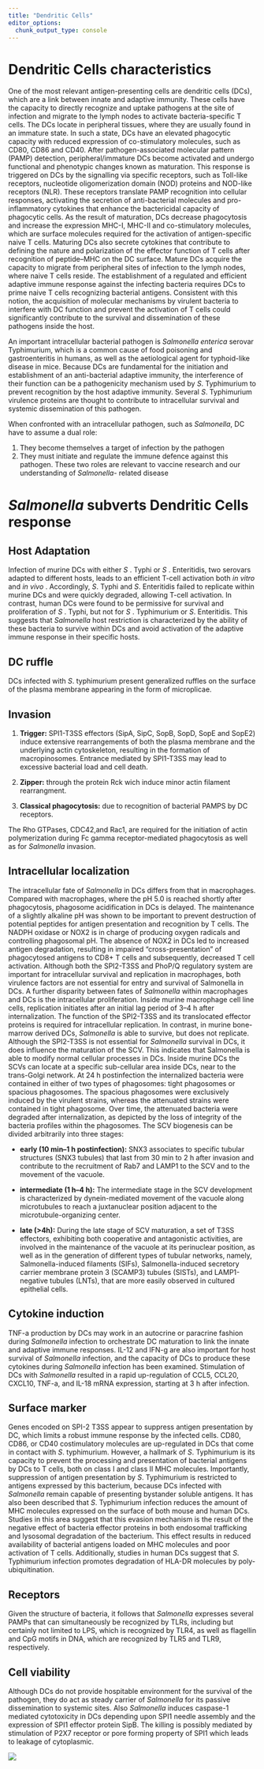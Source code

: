 ```yaml
---
title: "Dendritic Cells"
editor_options: 
  chunk_output_type: console
---
```


# Dendritic Cells characteristics

One of the most relevant antigen-presenting cells are dendritic cells (DCs), 
which are a link between innate and adaptive immunity. These cells have the capacity 
to directly recognize and uptake pathogens at the site of infection and migrate 
to the lymph nodes to activate bacteria-specific T cells. The DCs locate in 
peripheral tissues, where they are usually found in an immature state. 
In such a state, DCs have an elevated phagocytic capacity with reduced expression 
of co-stimulatory molecules, such as CD80, CD86 and CD40. After pathogen-associated 
molecular pattern (PAMP) detection, peripheral/immature DCs become activated and 
undergo functional and phenotypic changes known as maturation. This response is 
triggered on DCs by the signalling via specific receptors, such as Toll-like receptors, nucleotide oligomerization domain (NOD) proteins and NOD-like receptors (NLR). 
These receptors translate PAMP recognition into cellular responses, activating 
the secretion of anti-bacterial molecules and pro-inflammatory cytokines that 
enhance the bactericidal capacity of phagocytic cells. As the result of maturation, 
DCs decrease phagocytosis and increase the expression MHC-I, MHC-II and co-stimulatory molecules, which are surface molecules required for the activation of antigen-specific 
naive T cells. Maturing DCs also secrete cytokines that contribute to defining the 
nature and polarization of the effector function of T cells after recognition of 
peptide–MHC on the DC surface. Mature DCs acquire the capacity to migrate from 
peripheral sites of infection to the lymph nodes, where naive T cells reside. 
The establishment of a regulated and efficient adaptive immune response against 
the infecting bacteria requires DCs to prime naive T cells recognizing bacterial antigens. Consistent with this notion, the acquisition of molecular mechanisms by virulent
bacteria to interfere with DC function and prevent the activation of T cells could 
significantly contribute to the survival and dissemination of these pathogens
inside the host.


An important intracellular bacterial pathogen is *Salmonella enterica* serovar Typhimurium, which is a common cause of food poisoning and gastroenteritis in humans, 
as well as the aetiological agent for typhoid-like disease in mice.
Because DCs are fundamental for the initiation and establishment of an 
anti-bacterial adaptive immunity, the interference of their function can be a 
pathogenicity mechanism used by *S*. Typhimurium to prevent recognition by the 
host adaptive immunity. Several *S*. Typhimurium virulence proteins are thought 
to contribute to intracellular survival and systemic dissemination of this pathogen. 

When confronted with an intracellular pathogen, such as *Salmonella*, DC have 
to assume a dual role: 

1) They become themselves a target of infection by the pathogen
2) They must initiate and regulate the immune defence against this pathogen. 
These two roles are relevant to vaccine research and our understanding of 
*Salmonella*- related disease


# *Salmonella* subverts Dendritic Cells response

## Host Adaptation

Infection of murine DCs with either *S* . Typhi or *S* . Enteritidis, 
two serovars adapted to different hosts, leads to an efficient T-cell activation
both *in vitro*  and *in vivo* . Accordingly, *S*.  Typhi and *S*.  Enteritidis 
failed to replicate within murine DCs and were quickly degraded, allowing T-cell 
activation. In contrast, human DCs were found to be permissive for survival and 
proliferation of *S* . Typhi, but not for *S* . Typhimurium or *S*.  Enteritidis. 
This suggests that *Salmonella*  host restriction is characterized by the ability 
of these bacteria to survive within DCs and avoid activation of the adaptive immune 
response in their specific hosts.


## DC ruffle

DCs infected with *S*. typhimurium present generalized ruffles on the surface of 
the plasma membrane appearing in the form of microplicae. 


## Invasion

1) **Trigger:** SPI1-T3SS effectors (SipA, SipC, SopB, SopD, SopE and SopE2) induce 
extensive rearrangements of both the plasma membrane and the underlying actin 
cytoskeleton, resulting in the formation of macropinosomes. Entrance mediated by 
SPI1-T3SS may lead to excessive bacterial load and cell death.

2) **Zipper:** through the protein Rck wich induce minor actin filament rearrangment.

3) **Classical phagocytosis:** due to recognition of bacterial PAMPS by DC receptors. 

The Rho GTPases, CDC42,and Rac1, are required for the initiation of actin  
polymerization during Fc gamma receptor-mediated phagocytosis as well as for 
*Salmonella* invasion. 


## Intracellular localization

The intracellular fate of *Salmonella* in DCs differs from that in macrophages. 
Compared with macrophages, where the pH 5.0 is reached shortly after phagocytosis, 
phagosome acidification in DCs is delayed. The maintenance of a slightly alkaline 
pH was shown to be important to prevent destruction of potential peptides for antigen presentation and recognition by T cells. The NADPH oxidase or NOX2 is in charge 
of producing oxygen radicals and controlling phagosomal pH. The absence of NOX2 
in DCs led to increased antigen degradation, resulting in impaired “cross-presentation” 
of phagocytosed antigens to CD8+ T cells and subsequently, decreased T cell activation.
Although both the SPI2-T3SS and PhoP/Q regulatory system are important for intracellular survival and replication in macrophages, both virulence factors are not essential 
for entry and survival of Salmonella in DCs. A further disparity between fates 
of *Salmonella* within macrophages and DCs is the intracellular proliferation. 
Inside murine macrophage cell line cells, replication initiates after an initial 
lag period of 3–4 h after internalization. The function of the SPI2-T3SS and its 
translocated effector proteins is required for intracellular replication. 
In contrast, in murine bone-marrow derived DCs, *Salmonella* is able to survive, 
but does not replicate. Although the SPI2-T3SS is not essential for *Salmonella*
survival in DCs, it does influence the maturation of the SCV. 
This indicates that Salmonella is able to modify normal cellular processes in DCs. 
Inside murine DCs the SCVs can locate at a specific sub-cellular area inside DCs, 
near to the trans-Golgi network. 
At 24 h postinfection the internalized bacteria were contained in either of two 
types of phagosomes: tight phagosomes or spacious phagosomes.
The spacious phagosomes were exclusively induced by the virulent strains, whereas the attenuated strains were contained in tight phagosome. Over time, the attenuated 
bacteria were degraded after internalization, as depicted by the loss of integrity 
of the bacteria profiles within the phagosomes.
The SCV biogenesis can be divided arbitrarily into three stages: 

- **early (10 min–1 h postinfection):**
SNX3 associates to specific tubular structures (SNX3 tubules) that last from 30 min 
to 2 h after invasion and contribute to the recruitment of Rab7 and LAMP1 to the 
SCV and to the movement of the vacuole.

- **intermediate (1 h–4 h):**
The intermediate stage in the SCV development is characterized by dynein-mediated 
movement of the vacuole along microtubules to reach a juxtanuclear position adjacent
to the microtubule-organizing center.

- **late (>4h):**
During the late stage of SCV maturation, a set of T3SS effectors, exhibiting both 
cooperative and antagonistic activities, are involved in the maintenance of the 
vacuole at its perinuclear position, as well as in the generation of different 
types of tubular networks, namely, Salmonella-induced filaments (SIFs), 
Salmonella-induced secretory carrier membrane protein 3 (SCAMP3) tubules (SISTs), 
and LAMP1-negative tubules (LNTs), that are more easily observed in cultured 
epithelial cells.

## Cytokine induction

TNF-a production by DCs may work in an autocrine or paracrine fashion during *Salmonella* infection to orchestrate DC maturation to link the innate and adaptive immune responses. 
IL-12 and IFN-g are also important for host survival of *Salmonella* infection, 
and the capacity of DCs to produce these cytokines during *Salmonella* infection 
has been examined.
Stimulation of DCs with *Salmonella* resulted in a rapid up-regulation of CCL5, 
CCL20, CXCL10, TNF-a, and IL-18 mRNA expression, starting at 3 h after infection. 

## Surface marker

Genes encoded on SPI-2 T3SS appear to suppress antigen presentation by DC, which 
limits a robust immune response by the infected cells.
CD80, CD86, or CD40 costimulatory molecules are up-regulated in DCs that come in
contact with *S*. typhimurium.
However, a hallmark of *S*. Typhimurium is its capacity to prevent the processing 
and presentation of bacterial antigens by DCs to T cells, both on class I and 
class II MHC molecules. Importantly, suppression of antigen presentation by *S*.
Typhimurium is restricted to antigens expressed by this bacterium, because DCs infected with *Salmonella* remain capable of presenting bystander soluble antigens.
It has also been described that *S*. Typhimurium infection reduces the amount of 
MHC molecules expressed on the surface of both mouse and human DCs. Studies in 
this area suggest that this evasion mechanism is the result of the negative effect 
of bacteria effector proteins in both endosomal trafficking and lysosomal degradation of the bacterium. This effect results in reduced availability of bacterial antigens 
loaded on MHC molecules and poor activation of T cells. Additionally, studies in 
human DCs suggest that *S*. Typhimurium infection promotes degradation of HLA-DR 
molecules by poly-ubiquitination.

## Receptors

Given the structure of bacteria, it follows that *Salmonella* expresses several 
PAMPs that can simultaneously be recognized by TLRs, including but certainly not 
limited to LPS, which is recognized by TLR4, as well as flagellin and CpG motifs 
in DNA, which are recognized by TLR5 and TLR9, respectively.

## Cell viability

Although DCs do not provide hospitable environment
for the survival of the pathogen, they do act as steady carrier of
*Salmonella* for its passive dissemination to systemic sites. 
Also *Salmonella* induces caspase-1 mediated cytotoxicity in DCs depending upon 
SPI1 needle assembly and the expression of SPI1 effector protein SipB.
The killing is possibly mediated by stimulation of P2X7 receptor or pore forming
property of SPI1 which leads to leakage of cytoplasmic.



![](img/DC infection.png)









